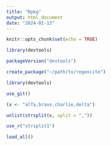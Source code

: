 ```yaml
---
title: "Rpkg"
output: html_document
date: "2024-01-13"
---
```


```r
knitr::opts_chunk$set(echo = TRUE)
```

```r
library(devtools)
```

```r
packageVersion("devtools")
```

```r
create_package("~/path/to/regexcite")
```

```r

library(devtools)
```

```r
use_git()
```

```r
(x <- "alfa,bravo,charlie,delta")
```

```r
unlist(strsplit(x, split = ","))

```

```r
use_r("strsplit1")

```

```r
load_all()
```

